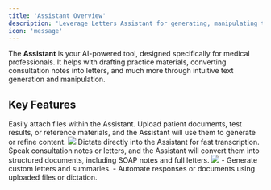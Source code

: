 ```yaml
---
title: 'Assistant Overview'
description: 'Leverage Letters Assistant for generating, manipulating text, and medical documentation'
icon: 'message'
---
```


The **Assistant** is your AI-powered tool, designed specifically for medical professionals. It helps with drafting practice materials, converting consultation notes into letters, and much more through intuitive text generation and manipulation.

## Key Features

<Card title="Attachments" icon="paperclip">
Easily attach files within the Assistant. Upload patient documents, test results, or reference materials, and the Assistant will use them to generate or refine content.
<Frame>
  <img src="/images/chatattach.jpg" />
</Frame>
</Card>

<Card title="Dictation" icon="microphone">
Dictate directly into the Assistant for fast transcription. Speak consultation notes or letters, and the Assistant will convert them into structured documents, including SOAP notes and full letters.
<Frame>
  <img src="/images/chatrecord.jpg" />
</Frame>
</Card>

<Card title="Additional Capabilities" icon="sparkles">
- Generate custom letters and summaries.
- Automate responses or documents using uploaded files or dictation.
</Card>